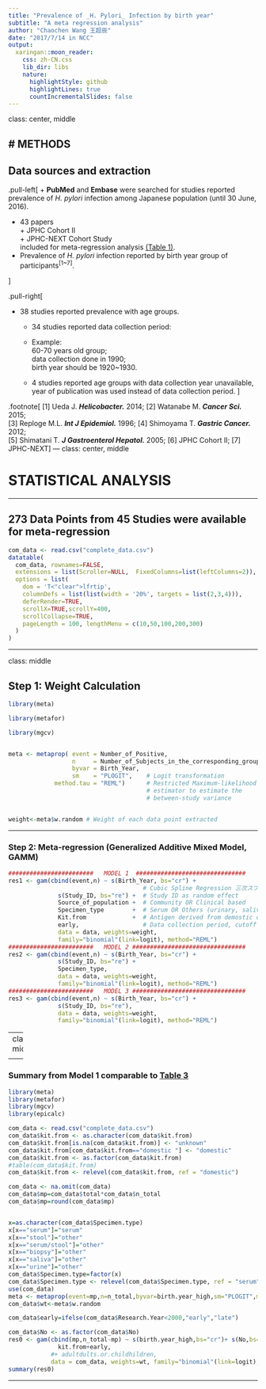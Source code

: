```yaml
---
title: "Prevalence of _H. Pylori_ Infection by birth year"
subtitle: "A meta regression analysis"
author: "Chaochen Wang 王超辰"
date: "2017/7/14 in NCC"
output:
  xaringan::moon_reader:
    css: zh-CN.css
    lib_dir: libs
    nature:
      highlightStyle: github
      highlightLines: true
      countIncrementalSlides: false
---
```

class: center, middle 

# METHODS
---

 
## Data sources and extraction

.pull-left[
+ **PubMed** and **Embase** were searched for studies reported prevalence of _H. pylori_ infection among Japanese population (until 30 June, 2016). 

+ 43 papers  <br>
   $+$ JPHC Cohort II <br> 
   $+$ JPHC-NEXT Cohort Study <br>
   included for meta-regression analysis [(Table 1)](http://rpubs.com/winterwang/288338).
+ Prevalence of _H. pylori_ infection reported by birth year group of participants<sup>[1~7]</sup>.  

]

.pull-right[

+ 38 studies reported prevalence with age groups. 
  - 34 studies reported data collection period: 
  
  - Example: <br>60-70 years old group; <br>data collection done in 1990;<br> birth year should be 1920~1930.
  
  - 4 studies reported age groups with data collection year unavailable, year of publication was used instead of data collection period.
]

.footnote[
[1] Ueda J. **_Helicobacter._** 2014; [2] Watanabe M. **_Cancer Sci._** 2015;<br>
[3] Reploge M.L. **_Int J Epidemiol._** 1996; [4] Shimoyama T. **_Gastric Cancer._** 2012;<br> [5] Shimatani T. **_J Gastroenterol Hepatol._** 2005; [6] JPHC Cohort II; [7] JPHC-NEXT
]
---
class: center, middle 

# STATISTICAL ANALYSIS

---

## 273 Data Points from 45 Studies were available for meta-regression

```r
com_data <- read.csv("complete_data.csv")
datatable(
  com_data, rownames=FALSE,
  extensions = list(Scroller=NULL,  FixedColumns=list(leftColumns=2)),
  options = list(
    dom = 'T<"clear">lfrtip',
    columnDefs = list(list(width = '20%', targets = list(2,3,4))),
    deferRender=TRUE,
    scrollX=TRUE,scrollY=400,
    scrollCollapse=TRUE,
    pageLength = 100, lengthMenu = c(10,50,100,200,300)
  )
)
```

---

class: middle

## Step 1: Weight Calculation

```r
library(meta)

library(metafor)

library(mgcv)


meta <- metaprop( event = Number_of_Positive,
                  n     = Number_of_Subjects_in_the_corresponding_group,   
                  byvar = Birth_Year,
                  sm    = "PLOGIT",    # Logit transformation 
             method.tau = "REML")      # Restricted Maximum-likelihood
                                       # estimator to estimate the 
                                       # between-study variance 


weight<-meta$w.random # Weight of each data point extracted
```


---

### Step 2: Meta-regression (Generalized Additive Mixed Model, GAMM)

```r
########################   MODEL 1  ###############################
res1 <- gam(cbind(event,n) ~ s(Birth_Year, bs="cr") +
                                      # Cubic Spline Regression 三次スプライン曲線
              s(Study_ID, bs="re") +  # Study ID as random effect 
              Source_of_population +  # Community OR Clinical based 
              Specimen_type        +  # Serum OR Others (urinary, salivary, stool, biopsy)
              Kit.from             +  # Antigen derived from demostic or foreign
              early,                  # Data collection period, cutoff = 2000
              data = data, weights=weight, 
              family="binomial"(link=logit), method="REML")
########################   MODEL 2 ################################
res2 <- gam(cbind(event,n) ~ s(Birth_Year, bs="cr") +
              s(Study_ID, bs="re") +  
              Specimen_type,
              data = data, weights=weight, 
              family="binomial"(link=logit), method="REML")
########################   MODEL 3 ################################
res3 <- gam(cbind(event,n) ~ s(Birth_Year, bs="cr") +
              s(Study_ID, bs="re"),
              data = data, weights=weight, 
              family="binomial"(link=logit), method="REML")
```


---
class: middle

<style type="text/css">
.tg  {border-collapse:collapse;border-spacing:0;border-color:#ccc;}
.tg td{font-family:Arial, sans-serif;font-size:14px;padding:10px 5px;border-style:solid;border-width:0px;overflow:hidden;word-break:normal;border-color:#ccc;color:#333;background-color:#fff;border-top-width:1px;border-bottom-width:1px;}
.tg th{font-family:Arial, sans-serif;font-size:14px;font-weight:normal;padding:10px 5px;border-style:solid;border-width:0px;overflow:hidden;word-break:normal;border-color:#ccc;color:#333;background-color:#f0f0f0;border-top-width:1px;border-bottom-width:1px;}
.tg .tg-ufcl{font-size:20px;font-family:Tahoma, Geneva, sans-serif !important;;text-align:center;vertical-align:top}
.tg .tg-h4th{background-color:#f9f9f9;font-weight:bold;font-size:20px;font-family:Tahoma, Geneva, sans-serif !important;;text-align:center;vertical-align:top}
.tg .tg-cihi{background-color:#f9f9f9;font-size:20px;font-family:Tahoma, Geneva, sans-serif !important;;text-align:center;vertical-align:top}
.tg .tg-8c1j{font-size:20px;font-family:Tahoma, Geneva, sans-serif !important;;vertical-align:top}
.tg .tg-jo60{font-weight:bold;font-size:20px;font-family:Tahoma, Geneva, sans-serif !important;;vertical-align:top}
.tg .tg-kyai{font-weight:bold;font-size:20px;font-family:Tahoma, Geneva, sans-serif !important;;text-align:center;vertical-align:top}
.tg .tg-6sx4{background-color:#f9f9f9;font-size:20px;font-family:Tahoma, Geneva, sans-serif !important;;vertical-align:top}
</style>
<table class="tg" align="center">
  <tr>
    <th class="tg-jo60" colspan="4">TABLE 2. Informations for tested models.</th>
  </tr>
  <tr>
    <td class="tg-8c1j"></td>
    <td class="tg-h4th">AIC</td>
    <td class="tg-kyai">BIC</td>
    <td class="tg-h4th">LogLik</td>
  </tr>
  <tr>
    <td class="tg-8c1j">Model 1: <br>Logit(P) = s(birth year) + r(study ID) + <br>                 f(source of population) + f(diagnostic test) + <br>                 f(ELIZA kits) + f(research year)</td>
    <td class="tg-cihi">1716.444</td>
    <td class="tg-ufcl">1895.216</td>
    <td class="tg-cihi">-808.6935 (df=49.53)</td>
  </tr>
  <tr>
    <td class="tg-8c1j">Model 2: <br>Logit(P) = s(birth year) + r(study ID) + <br>                 f(diagnostic test)</td>
    <td class="tg-cihi">1730.349</td>
    <td class="tg-ufcl">1904.178</td>
    <td class="tg-cihi">-817.0157 (df=48.16)</td>
  </tr>
  <tr>
    <td class="tg-8c1j">Model 3: <br>Logit(P) = s(birth year) + r(study ID)</td>
    <td class="tg-cihi">1731.451</td>
    <td class="tg-ufcl">1906.366</td>
    <td class="tg-cihi">-817.2658 (df=48.46)</td>
  </tr>
  <tr>
    <td class="tg-8c1j">Abbreviations and definitions: <br>AIC: Akaike’s information criterion; <br>BIC: Bayesian information criterion; <br>LogLik: Log-likelihood;<br>P: prevalence; <br>s: penalized cubic spline; <br>r: random effect; <br>f: fixed effect; <br>df: degree of freedom.</td>
    <td class="tg-6sx4"></td>
    <td class="tg-8c1j"></td>
    <td class="tg-6sx4"></td>
  </tr>
</table>

---

### Summary from Model 1 comparable to [Table 3](http://rpubs.com/winterwang/table3)
```r
library(meta)
library(metafor)
library(mgcv)
library(epicalc)

com_data <- read.csv("complete_data.csv")
com_data$kit.from <- as.character(com_data$kit.from)
com_data$kit.from[is.na(com_data$kit.from)] <- "unknown"
com_data$kit.from[com_data$kit.from=="domestic "] <- "domestic"
com_data$kit.from <- as.factor(com_data$kit.from)
#table(com_data$kit.from)
com_data$kit.from <- relevel(com_data$kit.from, ref = "domestic")

com_data <- na.omit(com_data)
com_data$mp=com_data$total*com_data$n_total
com_data$mp=round(com_data$mp)


x=as.character(com_data$Specimen.type)
x[x=="serum"]="serum"
x[x=="stool"]="other"
x[x=="serum/stool"]="other"
x[x=="biopsy"]="other"
x[x=="saliva"]="other"
x[x=="urine"]="other"
com_data$Specimen.type=factor(x)
com_data$Specimen.type <- relevel(com_data$Specimen.type, ref = "serum")
use(com_data)
meta <- metaprop(event=mp,n=n_total,byvar=birth.year_high,sm="PLOGIT",method.tau="REML")
com_data$wt<-meta$w.random

com_data$early=ifelse(com_data$Research.Year<2000,"early","late")

com_data$No <- as.factor(com_data$No)
res0 <- gam(cbind(mp,n_total-mp) ~ s(birth.year_high,bs="cr")+ s(No,bs="re")+Source.population+Specimen.type+
              kit.from+early, 
            #+ adultdults.or.childhildren, 
            data = com_data, weights=wt, family="binomial"(link=logit), method="REML")
summary(res0)

```


---
